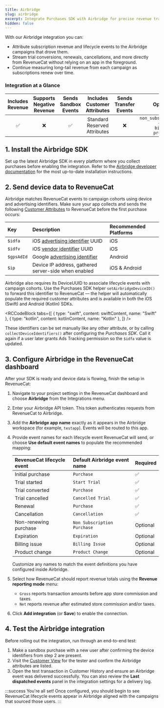 ```yaml
---
title: Airbridge
slug: airbridge
excerpt: Integrate Purchases SDK with Airbridge for precise revenue tracking
hidden: false
---
```


With our Airbridge integration you can:

- Attribute subscription revenue and lifecycle events to the Airbridge campaigns that drove them.
- Stream trial conversions, renewals, cancellations, and more directly from RevenueCat without relying on an app in the foreground.
- Continue measuring long-tail revenue from each campaign as subscriptions renew over time.

### Integration at a Glance

| Includes Revenue | Supports Negative Revenue | Sends Sandbox Events | Includes Customer Attributes | Sends Transfer Events |                                       Optional Event Types                                        |
| :--------------: | :-----------------------: | :------------------: | :--------------------------: | :-------------------: | :-----------------------------------------------------------------------------------------------: |
|        ✅        |            ❌             |          ✅          | Standard Reserved Attributes |          ❌           | `non_subscription_purchase_event` `expiration_event` `billing_issue_event` `product_change_event` |

## 1. Install the Airbridge SDK

Set up the latest Airbridge SDK in every platform where you collect purchases before enabling the integration. Refer to the [Airbridge developer documentation](https://developers.airbridge.io/) for the most up-to-date installation instructions.

## 2. Send device data to RevenueCat

Airbridge matches RevenueCat events to campaign cohorts using device and advertising identifiers. Make sure your app collects and sends the following [Customer Attributes](/customers/customer-attributes) to RevenueCat before the first purchase occurs:

| Key        | Description                                                                                                                                     | Recommended Platforms |
| :--------- | :---------------------------------------------------------------------------------------------------------------------------------------------- | :-------------------- |
| `$idfa`    | iOS [advertising identifier](https://developer.apple.com/documentation/adsupport/asidentifiermanager/1614151-advertisingidentifier) UUID        | iOS                   |
| `$idfv`    | iOS [vendor identifier](https://developer.apple.com/documentation/uikit/uidevice/1620059-identifierforvendor) UUID                              | iOS                   |
| `$gpsAdId` | Google [advertising identifier](https://developers.google.com/android/reference/com/google/android/gms/ads/identifier/AdvertisingIdClient.Info) | Android               |
| `$ip`      | Device IP address, gathered server-side when enabled                                                                                            | iOS & Android         |

Airbridge also requires its DeviceUUID to associate lifecycle events with campaign cohorts. Use the Purchases SDK helper `setAirbridgeDeviceID()` to forward this identifier to RevenueCat — the helper will automatically populate the required customer attributes and is available in both the iOS (Swift) and Android (Kotlin) SDKs.


<RCCodeBlock
  tabs={[
    { type: "swift", content: swiftContent, name: "Swift" },
    { type: "kotlin", content: kotlinContent, name: "Kotlin" },
  ]}
/>

These identifiers can be set manually like any other attribute, or by calling `collectDeviceIdentifiers()` after configuring the _Purchases SDK_. Call it again if a user later grants Ads Tracking permission so the `$idfa` value is updated.

## 3. Configure Airbridge in the RevenueCat dashboard

After your SDK is ready and device data is flowing, finish the setup in RevenueCat:

1. Navigate to your project settings in the RevenueCat dashboard and choose **Airbridge** from the Integrations menu.
2. Enter your Airbridge API token. This token authenticates requests from RevenueCat to Airbridge.
3. Add the **Airbridge app name** exactly as it appears in the Airbridge workspace (for example, `testapp`). Events will be routed to this app.
4. Provide event names for each lifecycle event RevenueCat will send, or choose **Use default event names** to populate the recommended mapping:

   | RevenueCat lifecycle event | Default Airbridge event name | Required |
   | :------------------------- | :--------------------------- | :------- |
   | Initial purchase           | `Purchase`                   | ✅       |
   | Trial started              | `Start Trial`                | ✅       |
   | Trial converted            | `Purchase`                   | ✅       |
   | Trial cancelled            | `Cancelled Trial`            | ✅       |
   | Renewal                    | `Purchase`                   | ✅       |
   | Cancellation               | `Cancellation`               | ✅       |
   | Non-renewing purchase      | `Non Subscription Purchase`  | Optional |
   | Expiration                 | `Expiration`                 | Optional |
   | Billing issue              | `Billing Issue`              | Optional |
   | Product change             | `Product Change`             | Optional |

   Customize any names to match the event definitions you have configured inside Airbridge.

5. Select how RevenueCat should report revenue totals using the **Revenue reporting mode** menu:
   - `Gross` reports transaction amounts before app store commission and taxes.
   - `Net` reports revenue after estimated store commission and/or taxes.

6. Click **Add integration** (or **Save**) to enable the connection.

## 4. Test the Airbridge integration

Before rolling out the integration, run through an end-to-end test:

1. Make a sandbox purchase with a new user after confirming the device identifiers from step 2 are present.
2. Visit the [Customer View](/dashboard-and-metrics/customer-profile) for the tester and confirm the Airbridge attributes are listed.
3. Open the test transaction in Customer History and ensure an Airbridge event was delivered successfully. You can also review the **Last dispatched events** panel in the integration settings for a delivery log.

:::success You're all set!
Once configured, you should begin to see RevenueCat lifecycle events appear in Airbridge aligned with the campaigns that sourced those users.
:::
